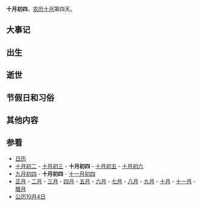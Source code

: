{{Lunar10Calendar}}
'''十月初四'''，[[农历|农历]][[十月_(农历)|十月]]第四天。

==大事记==

==出生==

==逝世==

==节假日和习俗==

==其他内容==

==参看==
*[[历史上的今天|日历]]
*[[十月初二|十月初二]] - [[十月初三|十月初三]] - '''十月初四''' - [[十月初五|十月初五]] - [[十月初六|十月初六]]
*[[九月初四|九月初四]] - '''十月初四''' - [[十一月初四|十一月初四]]
*[[正月|正月]] - [[二月_(农历)|二月]] - [[三月_(农历)|三月]] - [[四月_(农历)|四月]] - [[五月_(农历)|五月]] - [[六月_(农历)|六月]] - [[七月_(农历)|七月]] - [[八月_(农历)|八月]] - [[九月_(农历)|九月]] - [[十月_(农历)|十月]] - [[十一月_(农历)|十一月]] - [[腊月|腊月]]
*[[公历|公历]][[10月4日|10月4日]]